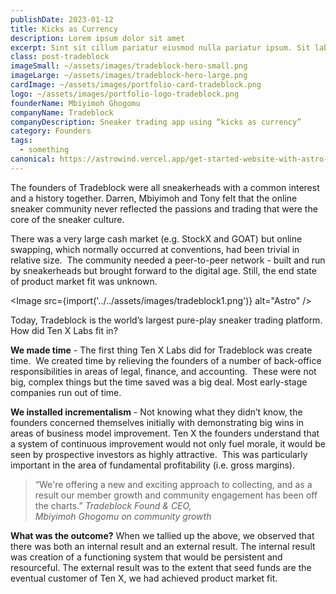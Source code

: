 ```yaml
---
publishDate: 2023-01-12
title: Kicks as Currency
description: Lorem ipsum dolor sit amet
excerpt: Sint sit cillum pariatur eiusmod nulla pariatur ipsum. Sit laborum anim qui mollit tempor pariatur.
class: post-tradeblock
imageSmall: ~/assets/images/tradeblock-hero-small.png
imageLarge: ~/assets/images/tradeblock-hero-large.png
cardImage: ~/assets/images/portfolio-card-tradeblock.png
logo: ~/assets/images/portfolio-logo-tradeblock.png
founderName: Mbiyimoh Ghogomu
companyName: Tradeblock
companyDescription: Sneaker trading app using “kicks as currency”
category: Founders
tags:
  - something
canonical: https://astrowind.vercel.app/get-started-website-with-astro-tailwind-css
---
```


The founders of Tradeblock were all sneakerheads with a common interest and a history together. Darren, Mbiyimoh and Tony felt that the online sneaker community never reflected the passions and trading that were the core of the sneaker culture.   

There was a very large cash market (e.g. StockX and GOAT) but online swapping, which normally occurred at conventions, had been trivial in relative size.  The community needed a peer-to-peer network - built and run by sneakerheads but brought forward to the digital age. Still, the end state of product market fit was unknown.  

<Image src={import('../../assets/images/tradeblock1.png')} alt="Astro" />

Today, Tradeblock is the world’s largest pure-play sneaker trading platform. How did Ten X Labs fit in?

**We made time** - The first thing Ten X Labs did for Tradeblock was create time.  We created time by relieving the founders of a number of back-office responsibilities in areas of legal, finance, and accounting.  These were not big, complex things but the time saved was a big deal. Most early-stage companies run out of time.

**We installed incrementalism** - Not knowing what they didn’t know, the founders concerned themselves initially with demonstrating big wins  in areas of business model improvement. Ten X the founders understand that a system of continuous improvement would not only fuel morale, it would be seen by prospective investors as highly attractive.  This was particularly important in the area of fundamental profitability (i.e. gross margins).  

>“We're offering a new and exciting approach to collecting, and as a result our member growth and community engagement has been off the charts.”
<cite>Tradeblock Found & CEO,  
Mbiyimoh Ghogomu on community growth</cite>

**What was the outcome?** When we tallied up the above, we observed that there was both an internal result and an external result. The internal result was creation of a functioning system that would be persistent and resourceful. The external result was to the extent that seed funds are the eventual customer of Ten X, we had achieved product market fit.

